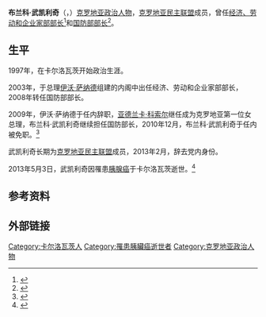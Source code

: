 {{Infobox officeholder
|name          = 布兰科·武凯利奇<br>Branko Vukelić
|image        = Svecanost podizanja NATOve zastave Zagreb 63.jpg
|imagesize    = 220px
|caption      = 布兰科·武凯利奇（2009年4月）
|order        = 第11任
|office        = 克罗地亚国防部部长
|term_start    = 2008年1月12日
|term_end      = 2010年12月29日
|primeminister     = [[伊沃·萨纳德|伊沃·萨纳德]]（2008年－2009年）<br>[[亚德兰卡·科索尔|亚德兰卡·科索尔]]（2009年－2010年）
|vicepresident = 
|predecessor   = Berislav Rončević
|successor     = Davor Božinović
| order2 = 第9任
| office2 = 克罗地亚经济、劳动和企业部部长
| term_start2 = 2003年12月23日
| term_end2 = 2008年1月12日
| predecessor2 = Ljubo Jurčić
| successor2 = Damir Polančec
| primeminister2     = [[伊沃·萨纳德|伊沃·萨纳德]]（2003年－2008年）
| president2 = 
|birth_date    = {{Birth date|1958|03|09}}
|birth_place   = [[南斯拉夫社会主义联邦共和国|南斯拉夫社会主义联邦共和国]][[卡尔洛瓦茨县|卡尔洛瓦茨县]][[卡尔洛瓦茨|卡尔洛瓦茨]]
|death_date    = {{Death date and age|2013|05|03|1958|03|09|}}
|death_place   = 克罗地亚[[卡尔洛瓦茨县|卡尔洛瓦茨县]][[卡尔洛瓦茨|卡尔洛瓦茨]]
|party         = [[无党派|无党派]]（2013年以后）<br>[[克罗地亚民主联盟|克罗地亚民主联盟]]（2013年以前）
|国籍            = {{CRO}}
|spouse        = 
|children      = 
|alma_mater    = 
}}
'''布兰科·武凯利奇'''（{{lang-hr|'''Branko Vukelić'''}}，{{bd|1958年|3月9日|2013年|5月3日|catIdx=Vukelić武凯利奇}}）[[克罗地亚|克罗地亚]][[政治人物|政治人物]]，[[克罗地亚民主联盟|克罗地亚民主联盟]]成员，曾任[[克罗地亚经济、劳动和企业家部|经济、劳动和企业家部部长]]<ref>{{cite news |author= |url=http://www.chinanews.com/news/2004/2004-11-09/26/504056.shtml |title=唐家璇会见克罗地亚、日内瓦联合国记者协会客人 |work=[[中国新闻网|中国新闻网]] |language=中文 |date=2004-11-09 |accessdate=2013-05-08 |archive-date=2020-02-19 |archive-url=https://web.archive.org/web/20200219111636/http://www.chinanews.com/news/2004/2004-11-09/26/504056.shtml |dead-url=no }}</ref>和[[克罗地亚国防部|国防部部长]]<ref>{{cite news |author= |url=http://news.sina.com.cn/w/2010-09-24/143618154464s.shtml |title=克罗地亚两架战机坠毁 |work=[[新浪网|新浪网]] |language=中文 |date=2010-09-24 |accessdate=2013-05-08 |archive-date=2019-08-19 |archive-url=https://web.archive.org/web/20190819043604/http://news.sina.com.cn/w/2010-09-24/143618154464s.shtml |dead-url=no }}</ref>。

== 生平 ==
1997年，在卡尔洛瓦茨开始政治生涯。

2003年，于总理[[伊沃·萨纳德|伊沃·萨纳德]]组建的内阁中出任经济、劳动和企业家部部长，2008年转任国防部部长。

2009年，伊沃·萨纳德于任内辞职，[[亚德兰卡·科索尔|亚德兰卡·科索尔]]继任成为克罗地亚第一位女总理，布兰科·武凯利奇继续担任国防部长，2010年12月，布兰科·武凯利奇于任内被免职。<ref>{{cite news|author=|url=http://epaper.bjnews.com.cn/html/2010-12/29/content_186350.htm?div=-1|title=克罗地亚女总理发起反腐潮 前副总理涉腐入狱|work=[[新京报|新京报]]|language=中文|date=2010-12-29|accessdate=2013-05-08|deadurl=yes|archiveurl=https://web.archive.org/web/20110102053815/http://epaper.bjnews.com.cn/html/2010-12/29/content_186350.htm?div=-1|archivedate=2011-01-02}}</ref>

武凯利奇长期为[[克罗地亚民主联盟|克罗地亚民主联盟]]成员，2013年2月，辞去党内身份。

2013年5月3日，武凯利奇因罹患[[胰腺癌|胰腺癌]]于卡尔洛瓦茨逝世。<ref>{{cite news |author= |url=http://dnevnik.hr/vijesti/hrvatska/umro-branko-vukelic---284980.html |title=Umro bivši ministar Branko Vukelić |work=dnevnik.hr |language=hr |date=2013-05-03 |accessdate=2013-05-08 |archive-date=2019-06-29 |archive-url=https://web.archive.org/web/20190629145542/https://dnevnik.hr/vijesti/hrvatska/umro-branko-vukelic---284980.html |dead-url=no }}</ref>

== 参考资料 ==
{{reflist}}

== 外部链接 ==

{{DEFAULTSORT:Vukelić武凯利奇}}
[[Category:卡尔洛瓦茨人|Category:卡尔洛瓦茨人]]
[[Category:罹患胰臟癌逝世者|Category:罹患胰臟癌逝世者]]
[[Category:克罗地亚政治人物|Category:克罗地亚政治人物]]